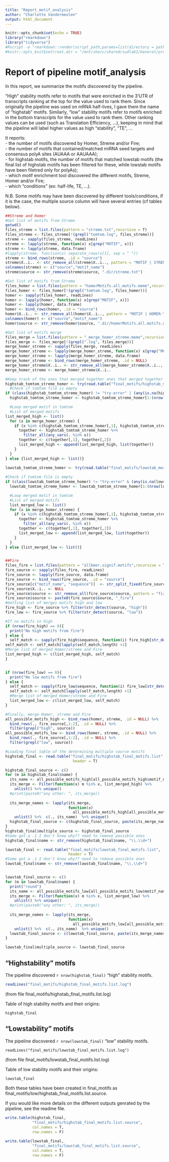 ```yaml
---
title: "Report_motif_analysis"
author: "Charlotte Vandermeulen"
output: html_document
---
```


```r
knitr::opts_chunk$set(echo = TRUE)
library("rmarkdown")
library("tidyverse")
#Rscript -e "rmarkdown::render(script_path,params=list(directory = path_of_pipeline))"
#knitr::opts_knit$set(root.dir = "/mnt/sharc/shared/sudlab1/General/projects/SynthUTR_hepG2_a549/a549_slam/motif_analysis/all_transcripts/")
```

# Report of pipeline motif_analysis

In this report, we summarize the motifs discovered by the pipeline.

"High" stability motifs refer to motifs that were enriched in the 3'UTR of 
transcripts ranking at the top for the value used to rank them. Since originally
the pipeline was used on mRNA half-lives, I gave them the name of "highstab" motifs.
Similarly, "low" stability motifs refer to motifs enriched in the bottom 
transcripts for the value used to rank them.
Other ranking values can be used (such as Translation Efficiency, ...), keeping 
in mind that the pipeline will label higher values as high "stability", "TE", ...

It reports: <br>
- the number of motifs discovered by Homer, Streme and/or Fire; <br>
- the number of motifs that contained/matched miRNA seed targets and 
consensus polyA sites (AUAAA or AAUAAA); <br>
- for highstab motifs, the number of motifs that matched lowstab 
motifs (the final list of highstab motifs has been filtered for 
these, while lowstab motifs have been filetred only for polyAs); <br>
- which motif enrichment tool discovered the different motifs, Streme, Homer 
and/or Fire; <br>
- which "conditions" (ex: half-life, TE, ...).
 
N.B. Some motifs may have been discovered by different tools/conditions, if 
it is the case, the multiple source column will have several entries (cf tables
below).



```r
##Streme and Homer
#Get list of motifs from Streme 
getwd()
files_streme = list.files(pattern = "streme.txt",recursive = T) 
files_streme <- files_streme[!(grepl("tomtom.log", files_streme))]
streme <- sapply(files_streme, readLines)
streme <- lapply(streme, function(x) x[grep("MOTIF", x)])
streme <- lapply(streme, data.frame)
#lapply(streme, function(x) separate_rows(x[1], sep = " "))
streme <- bind_rows(streme, .id = "source")
streme$X..i.. <- str_remove_all(streme$X..i.., pattern = "MOTIF | STREME-\\d+| ")
colnames(streme) <- c("source","motif_name")
streme$source <- str_remove(streme$source, ".dir/streme.txt")

#Get list of motifs from Streme 
files_homer = list.files(pattern = "homerMotifs.all.motifs.meme",recursive = T) 
files_homer <- files_homer[!(grepl("tomtom.log", files_homer))]
homer <- sapply(files_homer, readLines)
homer <- lapply(homer, function(x) x[grep("MOTIF", x)])
homer <- lapply(homer, data.frame)
homer <- bind_rows(homer, .id = "source")
homer$X..i.. <- str_remove_all(homer$X..i.., pattern = "MOTIF | HOMER-\\d+| ")
colnames(homer) <- c("source","motif_name")
homer$source <- str_remove(homer$source, ".dir/homerMotifs.all.motifs.meme")

#Get list of motifs merge
files_merge = list.files(pattern = "_merge_homer_streme.meme",recursive = T) 
files_merge <- files_merge[!(grepl(".log", files_merge))]
merge_homer_streme <- sapply(files_merge, readLines)
merge_homer_streme <- lapply(merge_homer_streme, function(x) x[grep("MOTIF", x)])
merge_homer_streme <- lapply(merge_homer_streme, data.frame)
merge_homer_streme <- bind_rows(merge_homer_streme, .id = NULL)
merge_homer_streme$X..i.. <- str_remove_all(merge_homer_streme$X..i.., pattern = "MOTIF | HOMER-\\d+| STREME-\\d+| ")
merge_homer_streme <- merge_homer_streme$X..i..

#Keep track of the ones that merged together ones that merged together
highstab_tomtom_streme_homer <- try(read.table("final_motifs/highstab_merge_homer_streme.motifs.tomtom", fill = T, header = T))
  #Check if tomtom file is empty
if (class(highstab_tomtom_streme_homer) != "try-error" | (any(is.na(highstab_tomtom_streme_homer)) == F) ) {
  highstab_tomtom_streme_homer <- highstab_tomtom_streme_homer[1:(nrow(highstab_tomtom_streme_homer)-4),1:2]

  #Loop merged motif in tomtom 
  #List of merged motifs
list_merged_high <- list()
  for (x in merge_homer_streme) {
    if (x %in% c(highstab_tomtom_streme_homer[,1], highstab_tomtom_streme_homer[,2])) {
      together <- highstab_tomtom_streme_homer %>%
        filter_all(any_vars(. %in% x))
      together <- c(together[,1], together[,2])
      list_merged_high <- append(list_merged_high, list(together))
    }
  }
} else {list_merged_high <- list()}
  
lowstab_tomtom_streme_homer <- try(read.table("final_motifs/lowstab_merge_homer_streme.motifs.tomtom", fill = T, header = T))

#Check if tomtom file is empty
if (class(lowstab_tomtom_streme_homer) != "try-error" & (any(is.na(lowstab_tomtom_streme_homer)) == F) ) {
  lowstab_tomtom_streme_homer <- lowstab_tomtom_streme_homer[1:(nrow(lowstab_tomtom_streme_homer)-4),c(1.2)]

  #Loop merged motif in tomtom 
  #List of merged motifs
  list_merged_low <- list()
  for (x in merge_homer_streme) {
    if (x %in% c(highstab_tomtom_streme_homer[,1], highstab_tomtom_streme_homer[,2])) {
      together <- highstab_tomtom_streme_homer %>%
        filter_all(any_vars(. %in% x))
      together <- c(together[,1], together[,2])
      list_merged_low <- append(list_merged_low, list(together))
    }
  }
} else {list_merged_low <- list()}


##Fire
files_fire = list.files(pattern = "allkmer.signif.motifs",recursive = T) 
fire_source <- sapply(files_fire, readLines)
fire_source <- lapply(fire_source, data.frame)
fire_source <- bind_rows(fire_source, .id = "source")
fire_source[c("motif_name", "sequence")]  <- str_split_fixed(fire_source$X..i.., "\\t",2)
fire_source$X..i.. <- NULL
fire_source$source <- str_remove_all(fire_source$source, pattern = "fire.dir/|.allkmer.signif.motifs| ")
fire_source$source <- paste0(fire_source$source, "_fire")
#Getting list of merges motifs high and low 
fire_high <- fire_source %>% filter(str_detect(source, "high"))
fire_low <- fire_source %>% filter(str_detect(source, "low"))

#If no motifs in high
if (nrow(fire_high) == 0){
  print("No high motifs from fire")
} else {
  self_match <- sapply(fire_high$sequence, function(i) fire_high[str_detect(fire_high$sequence, i), 2])
self_match <- self_match[lapply(self_match,length) >1]
#Merge list of merged Homer/streme and Fire
list_merged_high <- c(list_merged_high, self_match)
}


if (nrow(fire_low) == 0){
  print("No low motifs from fire")
} else {
  self_match <- sapply(fire_low$sequence, function(i) fire_low[str_detect(fire_low$sequence, i), 2])
  self_match <- self_match[lapply(self_match,length) >1]
  #Merge list of merged Homer/streme and Fire
  list_merged_low <- c(list_merged_low, self_match)
}

#Finally, merge Homer, streme and Fire
all_possible_motifs_high <- bind_rows(homer, streme, .id = NULL) %>%
  bind_rows(., fire_source[,1:2], .id = NULL) %>%
  filter(grepl("high", source))
all_possible_motifs_low <- bind_rows(homer, streme, .id = NULL) %>%
  bind_rows(., fire_source[,1:2], .id = NULL) %>%
  filter(grepl("low", source))


```


```r
#Loading final table of the determining multiple source motifs
highstab_final <- read.table("final_motifs/highstab_final_motifs.list",
                              header = T)

highstab_final_source <- c()
for (m in highstab_final$name) {
  its_name <- all_possible_motifs_high[all_possible_motifs_high$motif_name == m , 1]
  its_merge <- Filter(function(x) m %in% x, list_merged_high) %>%
    unlist() %>% unique()
  #print(paste0("any other: ", its_merge))
  
  its_merge_names <- lapply(its_merge, 
                            function(x)  
                              all_possible_motifs_high[all_possible_motifs_high$motif_name == x , 1 ]) %>%
    unlist() %>%  c(., its_name)  %>% unique()
  highstab_final_source <- c(highstab_final_source, paste(its_merge_names, collapse = ", "))
}
highstab_final$multiple_source <- highstab_final_source
#Some got a .1 I don't know why?? need to remove possible ones
highstab_final$name <- str_remove(highstab_final$name, "\\.\\d+")

lowstab_final <- read.table("final_motifs/lowstab_final_motifs.list", 
                            header = T)
#Some got a .1 I don't know why?? need to remove possible ones
lowstab_final$name <- str_remove(lowstab_final$name, "\\.\\d+")


lowstab_final_source <- c()
for (m in lowstab_final$name) {
  print("round")
  its_name <- all_possible_motifs_low[all_possible_motifs_low$motif_name == m , 1]
  its_merge <- Filter(function(x) m %in% x, list_merged_low) %>%
    unlist() %>% unique()
  #print(paste0("any other: ", its_merge))
  
  its_merge_names <- lapply(its_merge, 
                            function(x)  
                              all_possible_motifs_low[all_possible_motifs_low$motif_name == x , 1 ]) %>%
    unlist() %>%  c(., its_name)  %>% unique()
  lowstab_final_source <- c(lowstab_final_source, paste(its_merge_names, collapse = ", "))
}

lowstab_final$multiple_source <- lowstab_final_source
```

## "Highstability" motifs

The pipeline discovered `r nrow(highstab_final)` "high" stability motifs.

```r
readLines("final_motifs/highstab_final_motifs.list.log")
```
(from file final_motifs/highstab_final_motifs.list.log)


Table of high stability motifs and their origins: 
```r
highstab_final
```

## "Lowstability" motifs

The pipeline discovered `r nrow(lowstab_final)` "low" stability motifs.


```rlowstablog
readLines("final_motifs/lowstab_final_motifs.list.log")
```
(from file final_motifs/lowstab_final_motifs.list.log)


Table of low stability motifs and their origins: 
```r
lowstab_final
```


Both these tables have been created in final_motifs as 
final_motifs/low/highstab_final_motifs.list.source.

If you would like more details on the different outputs genrated by the pipeline,
see the readme file.


```r
write.table(highstab_final,
            "final_motifs/highstab_final_motifs.list.source", 
            col.names = T,
            row.names = F)

write.table(lowstab_final, 
            "final_motifs/lowstab_final_motifs.list.source", 
            col.names = T,
            row.names = F)
```


